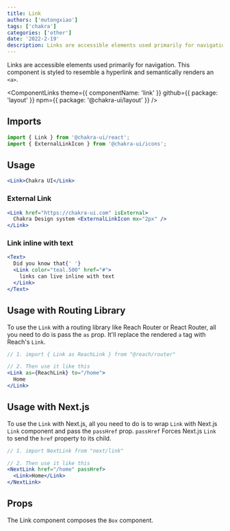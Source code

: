 ```yaml
---
title: Link
authors: ['mutongxiao']
tags: ['chakra']
categories: ['other']
date: '2022-2-19'
description: Links are accessible elements used primarily for navigation.
---
```


Links are accessible elements used primarily for navigation. This component is
styled to resemble a hyperlink and semantically renders an `<a>`.

<ComponentLinks
  theme={{ componentName: 'link' }}
  github={{ package: 'layout' }}
  npm={{ package: '@chakra-ui/layout' }}
/>

<carbon-ad></carbon-ad>

## Imports

```js
import { Link } from '@chakra-ui/react';
import { ExternalLinkIcon } from '@chakra-ui/icons';
```

## Usage

```jsx
<Link>Chakra UI</Link>
```

### External Link

```jsx
<Link href="https://chakra-ui.com" isExternal>
  Chakra Design system <ExternalLinkIcon mx="2px" />
</Link>
```

### Link inline with text

```jsx
<Text>
  Did you know that{' '}
  <Link color="teal.500" href="#">
    links can live inline with text
  </Link>
</Text>
```

## Usage with Routing Library

To use the `Link` with a routing library like Reach Router or React Router, all
you need to do is pass the `as` prop. It'll replace the rendered `a` tag with
Reach's `Link`.

```jsx live=false
// 1. import { Link as ReachLink } from "@reach/router"

// 2. Then use it like this
<Link as={ReachLink} to="/home">
  Home
</Link>
```

## Usage with Next.js

To use the `Link` with Next.js, all you need to do is to wrap `Link` with
Next.js `Link` component and pass the `passHref` prop. `passHref` Forces Next.js
`Link` to send the `href` property to its child.

```jsx live=false
// 1. import NextLink from "next/link"

// 2. Then use it like this
<NextLink href="/home" passHref>
  <Link>Home</Link>
</NextLink>
```

## Props

The Link component composes the `Box` component.

<PropsTable of="Link" />
